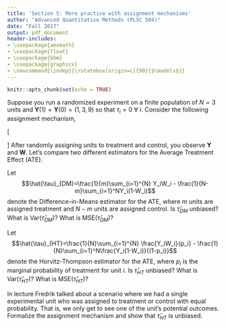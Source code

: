 ```yaml
---
title: 'Section 5: More practice with assignment mechanisms'
author: "Advanced Quantitative Methods (PLSC 504)"
date: "Fall 2017"
output: pdf_document
header-includes: 
- \usepackage{amsmath} 
- \usepackage{float} 
- \usepackage{bbm}
- \usepackage{graphicx}
- \newcommand{\indep}{\rotatebox[origin=c]{90}{$\models$}}
---
```


```r
knitr::opts_chunk$set(echo = TRUE)
```

\section*{Example 1: A ``broken'' RCT?}

\noindent Suppose you run a randomized experiment on a finite population of $N=3$ units\footnote{This example is based on a homework problem from Peter Aronow's Spring 2015 version of PLSC 503} and $\mathbf{Y}(1)=\mathbf{Y}(0)=(1,3,9)$ so that $\tau_i=0 \  \forall \ i$. Consider the following assignment mechanism, 

\[
\begin{aligned}
 f(\mathbf{W}) = \left\{
     \begin{array}{ll}
       1/4 & : \mathbf{W} = (1,0,0) \\
       1/4 & : \mathbf{W} = (0,1,0) \\
       1/4 & : \mathbf{W} = (0,0,1) \\
       1/4 & : \mathbf{W} = (0,1,1) \\
       0 & : \text{otherwise}
     \end{array}
   \right.
\end{aligned}
\] 
\noindent After randomly assigning units to treatment and control, you observe $\mathbf{Y}$ and $\mathbf{W}$. Let's compare two different estimators for the Average Treatment Effect (ATE).

\subsection{Estimator A: Difference-in-Means}

Let $$\hat{\tau}_{DM}=\frac{1}{m}\sum_{i=1}^{N} Y_iW_i - \frac{1}{N-m}\sum_{i=1}^NY_i(1-W_i)$$ denote the Difference-in-Means estimator for the ATE, where $m$ units are assigned treatment and $N-m$ units are assigned control. Is $\hat{\tau}_{DM}$ unbiased? What is $\text{Var}(\hat{\tau}_{DM})$? What is $\text{MSE}(\hat{\tau}_{DM})$?

\subsection{Estimator B: Horvitz-Thompson}

Let $$\hat{\tau}_{HT}=\frac{1}{N}\sum_{i=1}^{N} \frac{Y_iW_i}{p_i} - \frac{1}{N}\sum_{i=1}^N\frac{Y_i(1-W_i)}{(1-p_i)}$$ denote the Horvitz-Thompson estimator for the ATE, where $p_i$ is the marginal probability of treatment for unit $i$. Is $\hat{\tau}_{HT}$ unbiased? What is $\text{Var}(\hat{\tau}_{HT})$? What is $\text{MSE}(\hat{\tau}_{HT})$?

\section{Example 2: an experiment with $N=1$?}

In lecture Fredrik talked about a scenario where we had a single experimental unit who was assigned to treatment or control with equal probability. That is, we only get to see one of the unit's potential outcomes. Formalize the assignment mechanism and show that $\hat{\tau}_{HT}$ is unbiased. 



